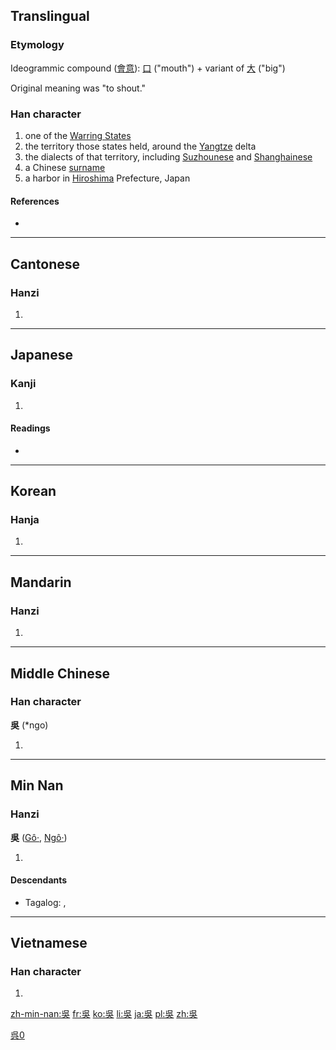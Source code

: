 {{also|吴|呉}}
==Translingual==
{{ja-forms|[[呉]]|[[吴]]|吳}}

[[Category:CJKV characters simplified differently in Japan and China|呉0]]

===Etymology===
Ideogrammic compound ([[會意]]): [[口]] ("mouth") + variant of [[大]] ("big")

Original meaning was "to shout."

===Han character===
{{Han char|rn=30|rad=口|as=04|sn=7|four=2680<sub>1</sub>|canj=口女弓大 (RVNK)}}

# one of the [[w:Warring States|Warring States]]
# the territory those states held, around the [[Yangtze]] delta
# the dialects of that territory, including [[Suzhounese]] and [[Shanghainese]]
# a Chinese [[surname]]
# a harbor in [[Hiroshima]] Prefecture, Japan

====References====
* {{Han ref|kx=0179.040|dkj=03365|dj=0396.150|hdz=10595.080|uh=5433|ud=21555|bh=A764|bd=42852}}

----

==Cantonese==

===Hanzi===
{{yue-hanzi|jyut=|y=ng4|sim=吴}}

# {{defn|lang=yue|sort=口04}}

----

==Japanese==

===Kanji===
{{ja-kanji|grade=|rs=口04}}

# {{defn|lang=ja|sort=口04}}

====Readings====
* {{ja-readings|on=[[ご]] (go)|kun=[[くれ]] (kure), [[くれる]] (kureru)}}

----

==Korean==

===Hanja===
{{ko-hanja|hangeul=[[오]], [[호]]|rv=o, ho|mr=o, ho}}

# {{defn|lang=ko|sort=口04}}

----

==Mandarin==

===Hanzi===
{{cmn-hanzi|sim=吴|pin=[[wú]] ([[wu2]]), [[yú]] ([[yu2]])|wg=wu<sup>2</sup>, yu<sup>2</sup>}}

# {{defn|lang=cmn|sort=口04}}

----

==Middle Chinese==

===Han character===
'''吳''' (*ngo)<!--asterisk indicates that this is a reconstructed pronunciation-->

# {{defn|lang=zhx-mid|sort=口04}}

----

==Min Nan==

===Hanzi===
'''吳''' ([[Gô·]], [[Ngô·]])

# {{defn|lang=nan}}

====Descendants====
* {{qualifier|Hokkien dialect}} Tagalog: {{l|tl|Go}}, {{l|tl|Wu}}

----

==Vietnamese==

===Han character===
{{vi-hantu|[[ngô]], [[ngo]]|rs=口04}}

# {{defn|lang=vi|sort=口04}}

[[zh-min-nan:吳]]
[[fr:吳]]
[[ko:吳]]
[[li:吳]]
[[ja:吳]]
[[pl:吳]]
[[zh:吳]]